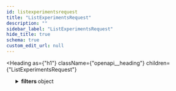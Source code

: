 ```yaml
---
id: listexperimentsrequest
title: "ListExperimentsRequest"
description: ""
sidebar_label: "ListExperimentsRequest"
hide_title: true
schema: true
custom_edit_url: null
---
```



<Heading
  as={"h1"}
  className={"openapi__heading"}
  children={"ListExperimentsRequest"}
>
</Heading>





<ul>
  <SchemaItem
    collapsible={true}
    className={"schemaItem"}
  >
    <details
      style={{}}
      className={"openapi-markdown__details"}
    >
      <summary
        style={{}}
      >
        <span
          className={"openapi-schema__container"}
        >
          <strong
            className={"openapi-schema__property"}
          >
            filters
          </strong><span
            className={"openapi-schema__name"}
          >
             object
          </span>
        </span>
      </summary><div
        style={{"marginLeft":"1rem"}}
      >
        <SchemaItem
          collapsible={false}
          name={"query"}
          required={false}
          schemaName={"string"}
          qualifierMessage={undefined}
          schema={{"type":"string","description":"search query substring match for name and description"}}
        >
          
        </SchemaItem><SchemaItem
          collapsible={false}
          name={"projectId"}
          required={false}
          schemaName={"string"}
          qualifierMessage={undefined}
          schema={{"type":"string","description":"search only experiments associated with specific project"}}
        >
          
        </SchemaItem>
      </div>
    </details>
  </SchemaItem><SchemaItem
    collapsible={false}
    name={"pageIndex"}
    required={false}
    schemaName={"integer"}
    qualifierMessage={undefined}
    schema={{"type":"integer"}}
  >
    
  </SchemaItem><SchemaItem
    collapsible={false}
    name={"pageSize"}
    required={false}
    schemaName={"integer"}
    qualifierMessage={undefined}
    schema={{"type":"integer"}}
  >
    
  </SchemaItem>
</ul>
            